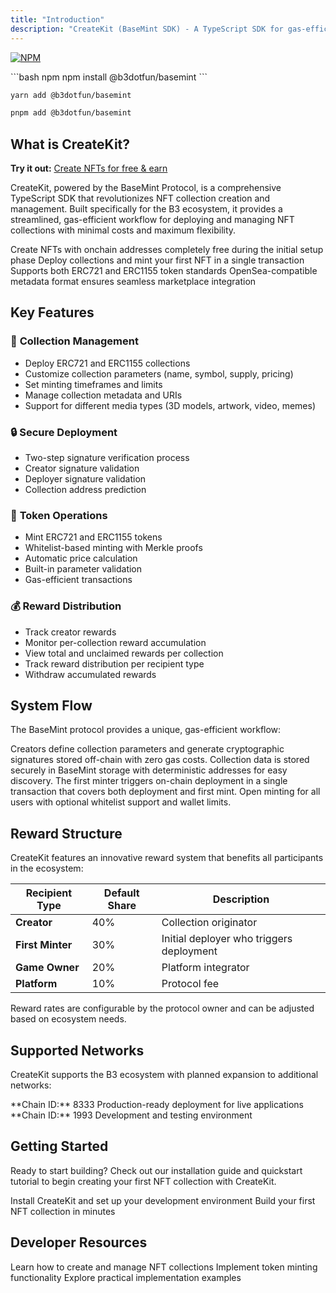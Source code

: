 ```yaml
---
title: "Introduction"
description: "CreateKit (BaseMint SDK) - A TypeScript SDK for gas-efficient NFT collection deployment and management on the B3 ecosystem"
---
```


[![NPM](https://nodei.co/npm/@b3dotfun/basemint.svg)](https://www.npmjs.com/package/@b3dotfun/basemint)

<CodeGroup>
```bash npm
npm install @b3dotfun/basemint
```

```bash yarn
yarn add @b3dotfun/basemint
```

```bash pnpm
pnpm add @b3dotfun/basemint
```
</CodeGroup>

## What is CreateKit?

<Note>**Try it out:** [Create NFTs for free & earn](https://explorer.b3.fun/apps/nfts/create)</Note>

CreateKit, powered by the BaseMint Protocol, is a comprehensive TypeScript SDK that revolutionizes NFT collection creation and management. Built specifically for the B3 ecosystem, it provides a streamlined, gas-efficient workflow for deploying and managing NFT collections with minimal costs and maximum flexibility.

<CardGroup cols={2}>
  <Card title="Zero Gas Creation" icon="circle-dollar">
    Create NFTs with onchain addresses completely free during the initial setup phase
  </Card>
  <Card title="Single Transaction Deploy" icon="bolt">
    Deploy collections and mint your first NFT in a single transaction
  </Card>
  <Card title="Multi-Standard Support" icon="layer-group">
    Supports both ERC721 and ERC1155 token standards
  </Card>
  <Card title="Marketplace Ready" icon="store">
    OpenSea-compatible metadata format ensures seamless marketplace integration
  </Card>
</CardGroup>

## Key Features

### 🎨 **Collection Management**
- Deploy ERC721 and ERC1155 collections
- Customize collection parameters (name, symbol, supply, pricing)
- Set minting timeframes and limits
- Manage collection metadata and URIs
- Support for different media types (3D models, artwork, video, memes)

### 🔒 **Secure Deployment**
- Two-step signature verification process
- Creator signature validation
- Deployer signature validation
- Collection address prediction

### 🎯 **Token Operations**
- Mint ERC721 and ERC1155 tokens
- Whitelist-based minting with Merkle proofs
- Automatic price calculation
- Built-in parameter validation
- Gas-efficient transactions

### 💰 **Reward Distribution**
- Track creator rewards
- Monitor per-collection reward accumulation
- View total and unclaimed rewards per collection
- Track reward distribution per recipient type
- Withdraw accumulated rewards

## System Flow

The BaseMint protocol provides a unique, gas-efficient workflow:

<Steps>
  <Step title="Collection Creation & Signature Generation">
    Creators define collection parameters and generate cryptographic signatures stored off-chain with zero gas costs.
  </Step>
  <Step title="Off-chain Storage & Discovery">
    Collection data is stored securely in BaseMint storage with deterministic addresses for easy discovery.
  </Step>
  <Step title="Deployment & First Mint">
    The first minter triggers on-chain deployment in a single transaction that covers both deployment and first mint.
  </Step>
  <Step title="Regular Minting Phase">
    Open minting for all users with optional whitelist support and wallet limits.
  </Step>
</Steps>

## Reward Structure

CreateKit features an innovative reward system that benefits all participants in the ecosystem:

| Recipient Type | Default Share | Description |
|----------------|---------------|-------------|
| **Creator** | 40% | Collection originator |
| **First Minter** | 30% | Initial deployer who triggers deployment |
| **Game Owner** | 20% | Platform integrator |
| **Platform** | 10% | Protocol fee |

<Note>
Reward rates are configurable by the protocol owner and can be adjusted based on ecosystem needs.
</Note>

## Supported Networks

CreateKit supports the B3 ecosystem with planned expansion to additional networks:

<CardGroup cols={2}>
  <Card title="B3 Mainnet" icon="globe">
    **Chain ID:** 8333  
    Production-ready deployment for live applications
  </Card>
  <Card title="B3 Testnet" icon="flask">
    **Chain ID:** 1993  
    Development and testing environment
  </Card>
</CardGroup>

## Getting Started

Ready to start building? Check out our installation guide and quickstart tutorial to begin creating your first NFT collection with CreateKit.

<CardGroup cols={2}>
  <Card title="Installation" icon="download" href="/createkit/installation">
    Install CreateKit and set up your development environment
  </Card>
  <Card title="Quick Start" icon="rocket" href="/createkit/quickstart">
    Build your first NFT collection in minutes
  </Card>
</CardGroup>

## Developer Resources

<CardGroup cols={3}>
  <Card title="Collection Management" icon="folder" href="/createkit/collections">
    Learn how to create and manage NFT collections
  </Card>
  <Card title="Minting" icon="coins" href="/createkit/minting">
    Implement token minting functionality
  </Card>
  <Card title="Examples" icon="code" href="/createkit/examples">
    Explore practical implementation examples
  </Card>
</CardGroup>
